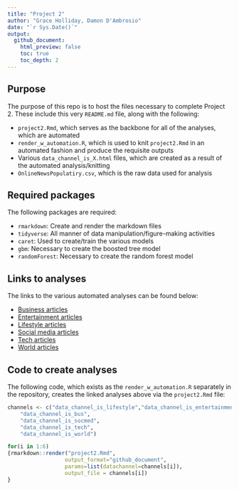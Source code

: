 ```yaml
---
title: "Project 2"
author: "Grace Holliday, Damon D'Ambrosio"
date: "`r Sys.Date()`"
output:
  github_document:
    html_preview: false
    toc: true
    toc_depth: 2
---
```


## Purpose

The purpose of this repo is to host the files necessary to complete Project 2. These include this very `README.md` file, along with the following:

- `project2.Rmd`, which serves as the backbone for all of the analyses, which are automated
- `render_w_automation.R`, which is used to knit `project2.Rmd` in an automated fashion and produce the requisite outputs
- Various `data_channel_is_X.html` files, which are created as a result of the automated analysis/knitting
- `OnlineNewsPopulatiry.csv`, which is the raw data used for analysis

## Required packages

The following packages are required:

- `rmarkdown`: Create and render the markdown files
- `tidyverse`: All manner of data manipulation/figure-making activities
- `caret`: Used to create/train the various models
- `gbm`: Necessary to create the boosted tree model
- `randomForest`: Necessary to create the random forest model

## Links to analyses

The links to the various automated analyses can be found below:

- [Business articles](data_channel_is_bus.html)
- [Entertainment articles](data_channel_is_entertainment.html)
- [Lifestyle articles](data_channel_is_lifestyle.html)
- [Social media articles](data_channel_is_socmed.html)
- [Tech articles](data_channel_is_tech.html)
- [World articles](data_channel_is_world.html)

## Code to create analyses

The following code, which exists as the `render_w_automation.R` separately in the repository, creates the linked analyses above via the `project2.Rmd` file:

```r

channels <- c("data_channel_is_lifestyle","data_channel_is_entertainment",
    "data_channel_is_bus",
    "data_channel_is_socmed",
    "data_channel_is_tech",
    "data_channel_is_world")

for(i in 1:6)
{rmarkdown::render("project2.Rmd",
                  output_format="github_document",
                  params=list(datachannel=channels[i]),
                  output_file = channels[i])
}

```